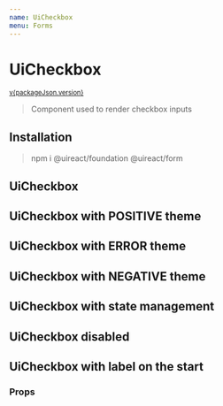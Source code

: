```yaml
---
name: UiCheckbox
menu: Forms
---
```






# UiCheckbox

<sup>
  <a href="https://github.com/inavac182/ui-react/blob/main/packages/form/" target="_blank">
    v{packageJson.version}
  </a>
</sup>

> Component used to render checkbox inputs

## Installation

> npm i @uireact/foundation @uireact/form

## UiCheckbox

<Playground>
  <UiCheckbox name="checkbox" label="Select option" />
</Playground>

## UiCheckbox with POSITIVE theme

<Playground>
  <UiCheckbox name="positive-checkbox" theme="POSITIVE" />
</Playground>

## UiCheckbox with ERROR theme

<Playground>
  <UiCheckbox name="error-checkbox" theme="ERROR" />
</Playground>

## UiCheckbox with NEGATIVE theme

<Playground>
  <UiCheckbox name="negative-checkbox" theme="NEGATIVE" />
</Playground>

## UiCheckbox with state management

<Playground>
  <CheckboxExample />
</Playground>

## UiCheckbox disabled

<Playground>
  <UiCheckbox name="disabled-checkbox" label="Select option" disabled />
</Playground>

## UiCheckbox with label on the start

<Playground>
  <UiCheckbox name="start-label-checkbox" label="Select option" disabled labelPosition="START" />
</Playground>

### Props

<Props of={UiCheckbox} />
